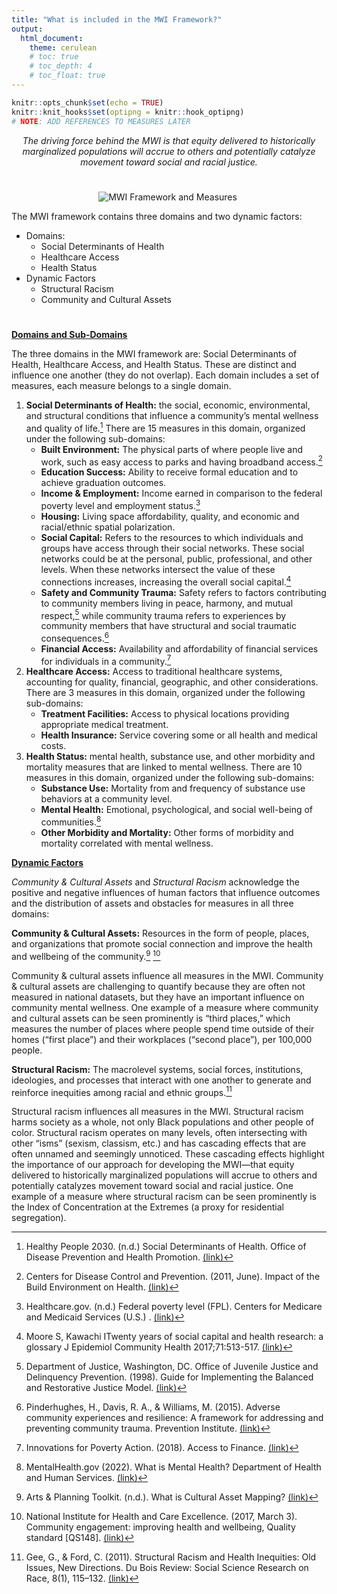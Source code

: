 ```yaml
---
title: "What is included in the MWI Framework?"
output: 
  html_document:
    theme: cerulean
    # toc: true
    # toc_depth: 4
    # toc_float: true
---
```


```r
knitr::opts_chunk$set(echo = TRUE)
knitr::knit_hooks$set(optipng = knitr::hook_optipng)
# NOTE: ADD REFERENCES TO MEASURES LATER
```

<center>*The driving force behind the MWI is that equity delivered to historically marginalized populations will accrue to others and potentially catalyze movement toward social and racial justice.*</center>

# 

<center>![MWI Framework and Measures](images/mwi_framework_w_measures.png) </center>

The MWI framework contains three domains and two dynamic factors:

-   Domains:
    -   Social Determinants of Health
    -   Healthcare Access
    -   Health Status
-   Dynamic Factors
    -   Structural Racism
    -   Community and Cultural Assets

# 

[**Domains and Sub-Domains**]{.underline}

The three domains in the MWI framework are: Social Determinants of Health, Healthcare Access, and Health Status. These are distinct and influence one another (they do not overlap). Each domain includes a set of measures, each measure belongs to a single domain.

1.  **Social Determinants of Health:** the social, economic, environmental, and structural conditions that influence a community's mental wellness and quality of life.[^1] There are 15 measures in this domain, organized under the following sub-domains:
    -   **Built Environment:** The physical parts of where people live and work, such as easy access to parks and having broadband access.[^2]
    -   **Education Success:** Ability to receive formal education and to achieve graduation outcomes.
    -   **Income & Employment:** Income earned in comparison to the federal poverty level and employment status.[^3]
    -   **Housing:** Living space affordability, quality, and economic and racial/ethnic spatial polarization.
    -   **Social Capital:** Refers to the resources to which individuals and groups have access through their social networks. These social networks could be at the personal, public, professional, and other levels. When these networks intersect the value of these connections increases, increasing the overall social capital.[^4]
    -   **Safety and Community Trauma:** Safety refers to factors contributing to community members living in peace, harmony, and mutual respect,[^5] while community trauma refers to experiences by community members that have structural and social traumatic consequences.[^6]
    -   **Financial Access:** Availability and affordability of financial services for individuals in a community.[^7]
2.  **Healthcare Access:** Access to traditional healthcare systems, accounting for quality, financial, geographic, and other considerations. There are 3 measures in this domain, organized under the following sub-domains:
    -   **Treatment Facilities:** Access to physical locations providing appropriate medical treatment.
    -   **Health Insurance:** Service covering some or all health and medical costs.
3.  **Health Status:** mental health, substance use, and other morbidity and mortality measures that are linked to mental wellness. There are 10 measures in this domain, organized under the following sub-domains:
    -   **Substance Use:** Mortality from and frequency of substance use behaviors at a community level.
    -   **Mental Health:** Emotional, psychological, and social well-being of communities.[^8]
    -   **Other Morbidity and Mortality:** Other forms of morbidity and mortality correlated with mental wellness.

[^1]: Healthy People 2030. (n.d.) Social Determinants of Health. Office of Disease Prevention and Health Promotion. <a href = https://health.gov/healthypeople/priority-areas/social-determinants-health target = "_blank">(link)</a>

[^2]: Centers for Disease Control and Prevention. (2011, June). Impact of the Build Environment on Health. <a href = 'https://www.cdc.gov/nceh/publications/factsheets/impactofthebuiltenvironmentonhealth.pdf ' target = "_blank">(link)</a>

[^3]: Healthcare.gov. (n.d.) Federal poverty level (FPL). Centers for Medicare and Medicaid Services (U.S.) . <a href = 'https://www.healthcare.gov/glossary/federal-poverty-level-fpl/' target = "_blank">(link)</a>

[^4]: Moore S, Kawachi ITwenty years of social capital and health research: a glossary J Epidemiol Community Health 2017;71:513-517. <a href = 'https://jech.bmj.com/content/71/5/513' target = "_blank">(link)</a>

[^5]: Department of Justice, Washington, DC. Office of Juvenile Justice and Delinquency Prevention. (1998). Guide for Implementing the Balanced and Restorative Justice Model. <a href = 'https://eric.ed.gov/?id=ED434981' target = "_blank">(link)</a>

[^6]: Pinderhughes, H., Davis, R. A., & Williams, M. (2015). Adverse community experiences and resilience: A framework for addressing and preventing community trauma. Prevention Institute. <a href = 'https://bit.ly/2Phz53G' target = "_blank">(link)</a>

[^7]: Innovations for Poverty Action. (2018). Access to Finance. <a href = 'https://www.poverty-action.org/topics/access-finance' target = "_blank">(link)</a>

[^8]: MentalHealth.gov (2022). What is Mental Health? Department of Health and Human Services. <a href = 'https://www.mentalhealth.gov/basics/what-is-mental-health' target = "_blank">(link)</a>

[**Dynamic Factors**]{.underline}

*Community & Cultural Assets* and *Structural Racism* acknowledge the positive and negative influences of human factors that influence outcomes and the distribution of assets and obstacles for measures in all three domains:

**Community & Cultural Assets:** Resources in the form of people, places, and organizations that promote social connection and improve the health and wellbeing of the community.[^9] [^10]

[^9]: Arts & Planning Toolkit. (n.d.). What is Cultural Asset Mapping? <a href = 'https://artsandplanning.mapc.org/cultural-asset-mapping/' target = "_blank">(link)</a>

[^10]: National Institute for Health and Care Excellence. (2017, March 3). Community engagement: improving health and wellbeing, Quality standard [QS148]. <a href = 'https://www.nice.org.uk/guidance/qs148/chapter/quality-statement-3-identifying-community-assets' target = "_blank">(link)</a>

Community & cultural assets influence all measures in the MWI. Community & cultural assets are challenging to quantify because they are often not measured in national datasets, but they have an important influence on community mental wellness. One example of a measure where community and cultural assets can be seen prominently is "third places," which measures the number of places where people spend time outside of their homes ("first place") and their workplaces ("second place"), per 100,000 people.

**Structural Racism:** The macrolevel systems, social forces, institutions, ideologies, and processes that interact with one another to generate and reinforce inequities among racial and ethnic groups.[^11]

[^11]: Gee, G., & Ford, C. (2011). Structural Racism and Health Inequities: Old Issues, New Directions. Du Bois Review: Social Science Research on Race, 8(1), 115--132. <a href = 'https://doi.org/10.1017/S1742058X11000130' target = "_blank">(link)</a>

Structural racism influences all measures in the MWI. Structural racism harms society as a whole, not only Black populations and other people of color. Structural racism operates on many levels, often intersecting with other "isms" (sexism, classism, etc.) and has cascading effects that are often unnamed and seemingly unnoticed. These cascading effects highlight the importance of our approach for developing the MWI---that equity delivered to historically marginalized populations will accrue to others and potentially catalyzes movement toward social and racial justice. One example of a measure where structural racism can be seen prominently is the Index of Concentration at the Extremes (a proxy for residential segregation).
